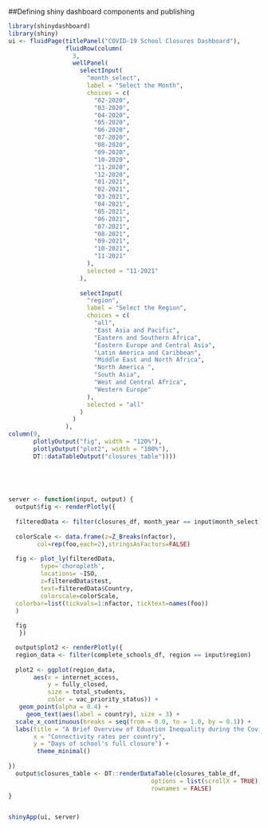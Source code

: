 
##Defining shiny dashboard components and publishing
```r
library(shinydashboard)
library(shiny)
ui <- fluidPage(titlePanel("COVID-19 School Closures Dashboard"),
                fluidRow(column(
                  3,
                  wellPanel(
                    selectInput(
                      "month_select",
                      label = "Select the Month",
                      choices = c(
                        "02-2020",
                        "03-2020",
                        "04-2020",
                        "05-2020",
                        "06-2020",
                        "07-2020",
                        "08-2020",
                        "09-2020",
                        "10-2020",
                        "11-2020",
                        "12-2020",
                        "01-2021",
                        "02-2021",
                        "03-2021",
                        "04-2021",
                        "05-2021",
                        "06-2021",
                        "07-2021",
                        "08-2021",
                        "09-2021",
                        "10-2021",
                        "11-2021"
                      ),
                      selected = "11-2021"
                    ),
                    
                    selectInput(
                      "region",
                      label = "Select the Region",
                      choices = c(
                        "all",
                        "East Asia and Pacific",
                        "Eastern and Southern Africa",
                        "Eastern Europe and Central Asia",
                        "Latin America and Caribbean",
                        "Middle East and North Africa",
                        "North America ",
                        "South Asia",
                        "West and Central Africa",
                        "Western Europe"
                      ),
                      selected = "all"
                    )
                  )
                ),
column(9,
       plotlyOutput("fig", width = "120%"),
       plotlyOutput("plot2", width = "100%"),
       DT::dataTableOutput("closures_table"))))


      
 

server <- function(input, output) {
  output$fig <- renderPlotly({
   
  filteredData <- filter(closures_df, month_year == input$month_select)
  
  colorScale <- data.frame(z=Z_Breaks(nfactor),
        col=rep(foo,each=2),stringsAsFactors=FALSE)
  
  fig <- plot_ly(filteredData, 
         type='choropleth', 
         locations= ~ISO, 
         z=filteredData$test, 
         text=filteredData$Country,
         colorscale=colorScale,
  colorbar=list(tickvals=1:nfactor, ticktext=names(foo))
  )
  
  fig
   })

  output$plot2 <- renderPlotly({
  region_data <- filter(complete_schools_df, region == input$region)
    
  plot2 <- ggplot(region_data,
       aes(x = internet_access,
           y = fully_closed, 
           size = total_students,
           color = vac_priority_status)) +
   geom_point(alpha = 0.4) +
     geom_text(aes(label = country), size = 3) +
  scale_x_continuous(breaks = seq(from = 0.0, to = 1.0, by = 0.1)) +
  labs(title = "A Brief Overview of Eduation Inequality during the Covid-19 Pandemic",
       x = "Connectivity rates per country",
       y = "Days of school's full closure") +
        theme_minimal() 
  
})
  output$closures_table <- DT::renderDataTable(closures_table_df,
                                        options = list(scrollX = TRUE),
                                        rownames = FALSE)
}


shinyApp(ui, server)
```






